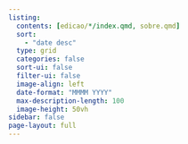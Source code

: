 ```yaml
---
listing:
  contents: [edicao/*/index.qmd, sobre.qmd]
  sort: 
    - "date desc"
  type: grid
  categories: false
  sort-ui: false
  filter-ui: false
  image-align: left
  date-format: "MMMM YYYY"
  max-description-length: 100
  image-height: 50vh
sidebar: false
page-layout: full
---
```

